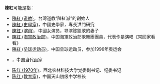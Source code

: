 '''陳紅'''可能是指：
*[[陳紅_(道教)|陳紅 (道教)]]，台灣道教“陳紅派”的創始人
*[[陳紅_(史學家)|陳紅 (史學家)]]，中國史學家，專長洪門研究
*[[陳紅_(演員)|陳紅 (演員)]]，中國女演员，导演陈凯歌的妻子
*[[陳紅_(海軍政治部)|陳紅 (海軍政治部)]]，中国海軍政治部歌舞團團員，代表作是演唱《常回家看看》
*[[陳紅_(垒球运动员)|陳紅 (垒球运动员)]]，中国垒球运动员，参加1996年奥运会
*{{link-es|陈红 (画家)|Chen Hong (pintora)}}，中国当代画家
* [[陈红_(1970年)|陈红 (1970年)]]，西北农林科技大学党委副书记、纪委书记
*[[陈红_(教育家)|陈红 (教育家)]]，中国天山初级中学校长

{{disambig|H红|Cat=二字陈姓人名消歧义}}